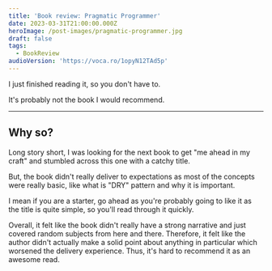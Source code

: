 ```yaml
---
title: 'Book review: Pragmatic Programmer'
date: 2023-03-31T21:00:00.000Z
heroImage: /post-images/pragmatic-programmer.jpg
draft: false
tags:
  - BookReview
audioVersion: 'https://voca.ro/1opyN12TAd5p'
---
```


I just finished reading it, so you don't have to.

It's probably not the book I would recommend.

***

## Why so?

Long story short, I was looking for the next book to get "me ahead in my craft" and stumbled across this one with a catchy title.

But, the book didn't really deliver to expectations as most of the concepts were really basic, like what is "DRY" pattern and why it is important.

I mean if you are a starter, go ahead as you're probably going to like it as the title is quite simple, so you'll read through it quickly.

Overall, it felt like the book didn't really have a strong narrative and just covered random subjects from here and there. Therefore, it felt like the author didn't actually make a solid point about anything in particular which worsened the delivery experience. Thus, it's hard to recommend it as an awesome read.
